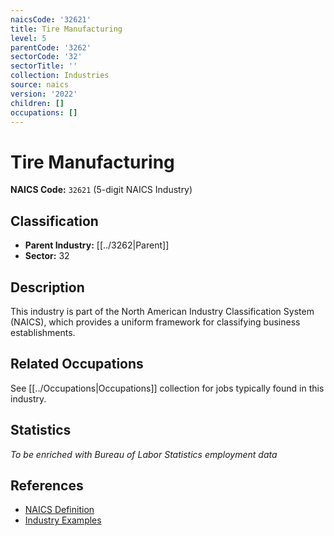 ```yaml
---
naicsCode: '32621'
title: Tire Manufacturing
level: 5
parentCode: '3262'
sectorCode: '32'
sectorTitle: ''
collection: Industries
source: naics
version: '2022'
children: []
occupations: []
---
```

# Tire Manufacturing

**NAICS Code:** `32621` (5-digit NAICS Industry)

## Classification

- **Parent Industry:** [[../3262|Parent]]
- **Sector:** 32

## Description

This industry is part of the North American Industry Classification System (NAICS), which provides a uniform framework for classifying business establishments.

## Related Occupations

See [[../Occupations|Occupations]] collection for jobs typically found in this industry.

## Statistics

*To be enriched with Bureau of Labor Statistics employment data*

## References

- [NAICS Definition](https://www.census.gov/naics/)
- [Industry Examples](https://www.census.gov/naics/2022NAICS/)
